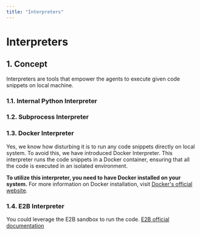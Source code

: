 ```yaml
---
title: "Interpreters"
---
```


# Interpreters

## 1. Concept
Interpreters are tools that empower the agents to execute given code snippets
on local machine. 

### 1.1. Internal Python Interpreter

### 1.2. Subprocess Interpreter

### 1.3. Docker Interpreter
Yes, we know how disturbing it is to run any code snippets directly on local
system. To avoid this, we have introduced Docker Interpreter. This interpreter 
runs the code snippets in a Docker container, ensuring that all the code is
executed in an isolated environment.

**To utilize this interpreter, you need to have Docker installed on your 
system.** For more information on Docker installation, visit
[Docker's official website](https://docs.docker.com/get-docker/).

### 1.4. E2B Interpreter
You could leverage the E2B sandbox to run the code. 
[E2B official documentation](https://e2b.dev/docs)